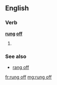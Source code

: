 ==English==

===Verb===
'''[[rung]] [[off]]'''

# {{past participle of|[[ring off]]}}

===See also===
*[[rang off]]

[[fr:rung off]]
[[mg:rung off]]
